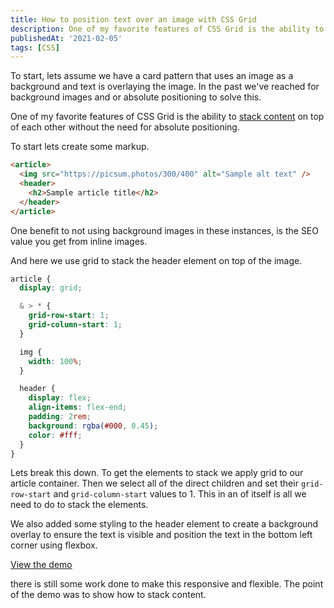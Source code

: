 ```yaml
---
title: How to position text over an image with CSS Grid
description: One of my favorite features of CSS Grid is the ability to stack content on top of each other without the need for absolute positioning.
publishedAt: '2021-02-05'
tags: [CSS]
---
```


To start, lets assume we have a card pattern that uses an image as a background and text is overlaying the image. In the past we've reached for background images and or absolute positioning to solve this.

One of my favorite features of CSS Grid is the ability to [stack content](https://www.youtube.com/watch?v=Fhu83TS9Mls) on top of each other without the need for absolute positioning.

To start lets create some markup.

```html
<article>
  <img src="https://picsum.photos/300/400" alt="Sample alt text" />
  <header>
    <h2>Sample article title</h2>
  </header>
</article>
```

<Note label="Sidenote">
  One benefit to not using background images in these instances, is the SEO
  value you get from inline images.
</Note>

And here we use grid to stack the header element on top of the image.

```scss
article {
  display: grid;

  & > * {
    grid-row-start: 1;
    grid-column-start: 1;
  }

  img {
    width: 100%;
  }

  header {
    display: flex;
    align-items: flex-end;
    padding: 2rem;
    background: rgba(#000, 0.45);
    color: #fff;
  }
}
```

Lets break this down. To get the elements to stack we apply grid to our article container. Then we select all of the direct children and set their `grid-row-start` and `grid-column-start` values to 1. This in an of itself is all we need to do to stack the elements.

We also added some styling to the header element to create a background overlay to ensure the text is visible and position the text in the bottom left corner using flexbox.

[View the demo](https://codepen.io/alexcarpenter/pen/GRNoGzw?editors=1100)

<Note>
  there is still some work done to make this responsive and flexible. The point
  of the demo was to show how to stack content.
</Note>
